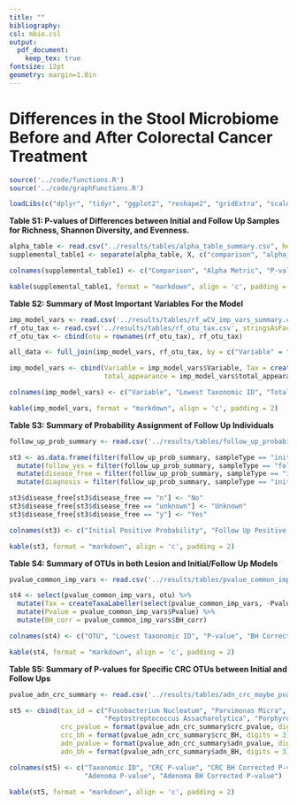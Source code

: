 ---
title: ""
bibliography:
csl: mbio.csl
output: 
  pdf_document:
    keep_tex: true
fontsize: 12pt
geometry: margin=1.0in
---

# Differences in the Stool Microbiome Before and After Colorectal Cancer Treatment

\vspace{10mm}

\begin{center}
Marc A Sze, Nielson T Baxter, Mack T Ruffin IV, Mary AM Rogers, and Patrick D Schloss

\vspace{10mm}

Supplemental
\end{center}


\newpage

```{r knitr_settings, eval=TRUE, echo=FALSE, warning=FALSE, message=FALSE}

source('../code/functions.R')
source('../code/graphFunctions.R')

loadLibs(c("dplyr", "tidyr", "ggplot2", "reshape2", "gridExtra", "scales", "wesanderson", "knitr", "rmarkdown"))

```



**Table S1: P-values of Differences between Initial and Follow Up Samples for Richness, Shannon Diversity, and Evenness.**

```{r supplemental_table1, echo=FALSE, message=FALSE, warning=FALSE}

alpha_table <- read.csv("../results/tables/alpha_table_summary.csv", header = T, stringsAsFactors = F)
supplemental_table1 <- separate(alpha_table, X, c("comparison", "alpha_metric"), sep="_") 

colnames(supplemental_table1) <- c("Comparison", "Alpha Metric", "P-value", "BH Adjusted P-value")

kable(supplemental_table1, format = "markdown", align = 'c', padding = 2)
```


\newpage


**Table S2: Summary of Most Important Variables For the Model**

```{r supplemental_table2, echo=FALSE, message=FALSE, warning=FALSE}

imp_model_vars <- read.csv('../results/tables/rf_wCV_imp_vars_summary.csv', stringsAsFactors = F, header = T)
rf_otu_tax <- read.csv('../results/tables/rf_otu_tax.csv', stringsAsFactors = F, header = T, row.names = 1)
rf_otu_tax <- cbind(otu = rownames(rf_otu_tax), rf_otu_tax)

all_data <- full_join(imp_model_vars, rf_otu_tax, by = c("Variable" = "otu"))

imp_model_vars <- cbind(Variable = imp_model_vars$Variable, Tax = createTaxaLabeller(all_data), 
                        total_appearance = imp_model_vars$total_appearance)

colnames(imp_model_vars) <- c("Variable", "Lowest Taxonomic ID", "Total Model Appearances")

kable(imp_model_vars, format = "markdown", align = 'c', padding = 2)

```

\newpage


**Table S3: Summary of Probability Assignment of Follow Up Individuals**

```{r supplemental_table3, echo=FALSE, message=FALSE, warning=FALSE}

follow_up_prob_summary <- read.csv('../results/tables/follow_up_probability_summary.csv', stringsAsFactors = F, header = T)

st3 <- as.data.frame(filter(follow_up_prob_summary, sampleType == "initial")[, "Yes"]) %>% 
  mutate(follow_yes = filter(follow_up_prob_summary, sampleType == "followup")[, "Yes"]) %>% 
  mutate(disease_free = filter(follow_up_prob_summary, sampleType == "initial")[, "disease_free"]) %>% 
  mutate(diagnosis = filter(follow_up_prob_summary, sampleType == "initial")[, "Dx_Bin"])

st3$disease_free[st3$disease_free == "n"] <- "No"
st3$disease_free[st3$disease_free == "unknown"] <- "Unknown"
st3$disease_free[st3$disease_free == "y"] <- "Yes"

colnames(st3) <- c("Initial Positive Probability", "Follow Up Positive Probability", "Disease Free on Follow Up", "Initial Diagnosis")

kable(st3, format = "markdown", align = 'c', padding = 2)

```

\newpage


**Table S4: Summary of OTUs in both Lesion and Initial/Follow Up Models**

```{r supplemental_table4, echo=FALSE, message=FALSE, warning=FALSE}

pvalue_common_imp_vars <- read.csv('../results/tables/pvalue_common_imp_vars.csv', header = T, row.names = 1)

st4 <- select(pvalue_common_imp_vars, otu) %>% 
  mutate(Tax = createTaxaLabeller(select(pvalue_common_imp_vars, -Pvalue, -BH_corr))) %>% 
  mutate(Pvalue = pvalue_common_imp_vars$Pvalue) %>% 
  mutate(BH_corr = pvalue_common_imp_vars$BH_corr)

colnames(st4) <- c("OTU", "Lowest Taxonomic ID", "P-value", "BH Corrected P-value")

kable(st4, format = "markdown", align = 'c', padding = 2)

```


\newpage


**Table S5: Summary of P-values for Specific CRC OTUs between Initial and Follow Ups**

```{r supplemental_table5, echo=FALSE, message=FALSE, warning=FALSE}

pvalue_adn_crc_summary <- read.csv('../results/tables/adn_crc_maybe_pvalue_summary.csv', header = T, row.names = 1)

st5 <- cbind(tax_id = c("Fusobacterium Nucleatum", "Parvimonas Micra", 
                        "Peptostreptococcus Assacharolytica", "Porphyromonas Stomatis"), 
             crc_pvalue = format(pvalue_adn_crc_summary$crc_pvalue, digits = 3), 
             crc_bh = format(pvalue_adn_crc_summary$crc_BH, digits = 3), 
             adn_pvalue = format(pvalue_adn_crc_summary$adn_pvalue, digits = 3), 
             adn_bh = format(pvalue_adn_crc_summary$adn_BH, digits = 3))

colnames(st5) <- c("Taxonomic ID", "CRC P-value", "CRC BH Corrected P-value", 
                   "Adenoma P-value", "Adenoma BH Corrected P-value")

kable(st5, format = "markdown", align = 'c', padding = 2)

```



